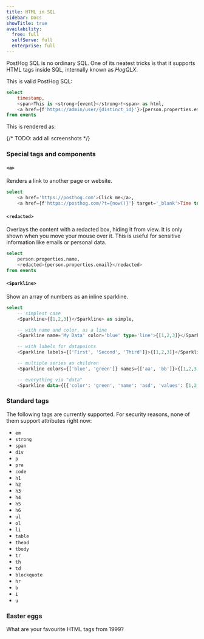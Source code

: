 ```yaml
---
title: HTML in SQL
sidebar: Docs
showTitle: true
availability:
  free: full
  selfServe: full
  enterprise: full
---
```



PostHog SQL is no ordinary SQL. One of its neatest tricks is that it supports HTML tags inside SQL, internally known as _HogQLX_.

This is valid PostHog SQL:

```sql
select
    timestamp,
    <span>This is <strong>{event}</strong>!<span> as html,
    <a href={f'https://admin/user/{distinct_id}'}>{person.properties.email}</a> as email
from events
```

This is rendered as:

{/* TODO: add all screenshots */}

### Special tags and components

#### `<a>`

Renders a link to another page or website.

```sql
select
    <a href='https://posthog.com'>Click me</a>,
    <a href={f'https://posthog.com/?t={now()}'} target='_blank'>Time to go</a>
```

#### `<redacted>`

Overlays the content with a redacted box, hiding it from view. It is only shown when you move your mouse over it. This is useful for sensitive information like emails or personal data.

```sql
select
    person.properties.name,
    <redacted>{person.properties.email}</redacted>
from events
```

#### `<Sparkline>`

Show an array of numbers as an inline sparkline.

```sql
select
    -- simplest case
    <Sparkline>{[1,2,3]}</Sparkline> as simple,

    -- with name and color, as a line
    <Sparkline name='My Data' color='blue' type='line'>{[1,2,3]}</Sparkline> as pretty,

    -- with labels for datapoints
    <Sparkline labels={['First', 'Second', 'Third']}>{[1,2,3]}</Sparkline> as notated,

    -- multiple series as children
    <Sparkline colors={['blue', 'green']} names={['aa', 'bb']}>{[1,2,3,4,5,2,4,5,2]}{[1,2,3,4,5,2,4,5,2]}</Sparkline> as big,

    -- everything via "data"
    <Sparkline data={[{'color': 'green', 'name': 'asd', 'values': [1,2,3]}, {'color': 'blue', 'values': [4,5,2]}]} /> as line
```

### Standard tags

The following tags are currently supported. For security reasons, none of them support attributes right now:

- `em`
- `strong`
- `span`
- `div`
- `p`
- `pre`
- `code`
- `h1`
- `h2`
- `h3`
- `h4`
- `h5`
- `h6`
- `ul`
- `ol`
- `li`
- `table`
- `thead`
- `tbody`
- `tr`
- `th`
- `td`
- `blockquote`
- `hr`
- `b`
- `i`
- `u`

### Easter eggs

What are your favourite HTML tags from 1999?
